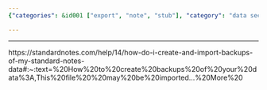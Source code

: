 ```yaml
---
{"categories": &id001 ["export", "note", "stub"], "category": "data security", "date": "2022-07-11 16:02:26", "description": "This article provides a step-by-step guide on how to create and import backups in StandardNotes, an application designed for secure note-taking. The article emphasizes the importance of data security and offers detailed instructions on creating backups and importing them into StandardNotes. By following this guide, users can ensure their important information is safeguarded against potential data loss or unforeseen circumstances.", "tags": *id001, "title": "Create and Import Backups in StandardNotes"}

---
```


------
https://standardnotes.com/help/14/how-do-i-create-and-import-backups-of-my-standard-notes-data#:~:text=%20How%20to%20create%20backups%20of%20your%20data%3A,This%20file%20%20may%20be%20imported...%20More%20
